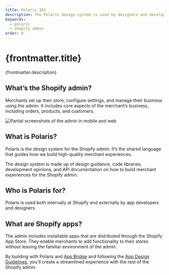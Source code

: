 ```yaml
---
title: Polaris 101
description: The Polaris design system is used by designers and developers to build world-class Shopify admin experiences.
keywords:
  - polaris
  - shopify admin
order: 0
---
```


# {frontmatter.title}

<Lede>{frontmatter.description}</Lede>

## What’s the Shopify admin?

Merchants set up their store, configure settings, and manage their business using the admin. It includes core aspects of the merchant’s business, including orders, products, and customers.

![Partial screenshots of the admin in mobile and web](/images/getting-started/polaris-101/mobile-web-admin@2x.png)

## What is Polaris?

Polaris is the design system for the Shopify admin. It’s the shared language that guides how we build high-quality merchant experiences.

The design system is made up of design guidance, code libraries, development opinions, and API documentation on how to build merchant experiences for the Shopify admin.

## Who is Polaris for?

Polaris is used both internally at Shopify and externally by app developers and designers.

## What are Shopify apps?

The admin includes installable apps that are distributed through the Shopify App Store. They enable merchants to add functionality to their stores without leaving the familiar environment of the admin.

By building with Polaris and [App Bridge](https://shopify.dev/apps/tools/app-bridge) and following the [App Design Guidelines](https://shopify.dev/apps/design-guidelines), you'll create a streamlined experience with the rest of the Shopify admin.
